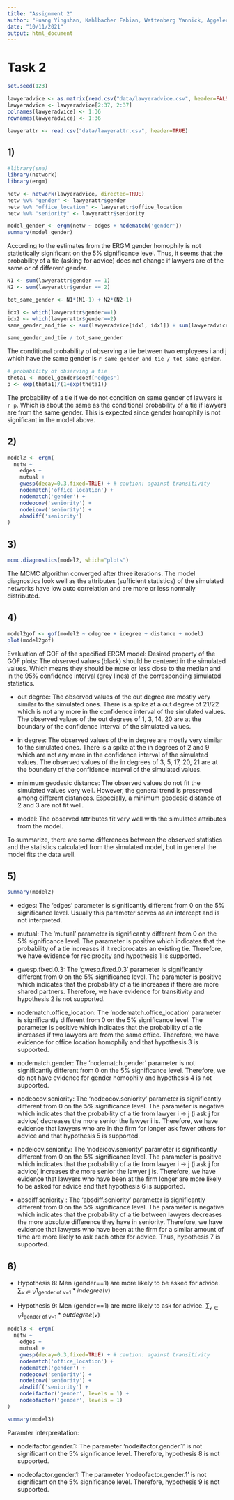 ---
title: "Assignment 2"
author: "Huang Yingshan, Kahlbacher Fabian, Wattenberg Yannick, Aggeler Samuel"
date: "10/11/2021"
output: html_document
---

# Task 2
```{r}
set.seed(123)
```

```{r}
lawyeradvice <- as.matrix(read.csv("data/lawyeradvice.csv", header=FALSE))
lawyeradvice <- lawyeradvice[2:37, 2:37]
colnames(lawyeradvice) <- 1:36
rownames(lawyeradvice) <- 1:36

lawyerattr <- read.csv("data/lawyerattr.csv", header=TRUE)
```

## 1)
```{r message=FALSE, warning=FALSE}
#library(sna)
library(network) 
library(ergm)
```

```{r}
netw <- network(lawyeradvice, directed=TRUE)
netw %v% "gender" <- lawyerattr$gender
netw %v% "office_location" <- lawyerattr$office_location
netw %v% "seniority" <- lawyerattr$seniority
```

```{r}
model_gender <- ergm(netw ~ edges + nodematch('gender'))
summary(model_gender)
```
According to the estimates from the ERGM gender homophily is not statistically significant on the 5% significance level. Thus, it seems that the probability of a tie (asking for advice) does not change if lawyers are of the same or of different gender. 

```{r}
N1 <- sum(lawyerattr$gender == 1)
N2 <- sum(lawyerattr$gender == 2)

tot_same_gender <- N1*(N1-1) + N2*(N2-1)

idx1 <- which(lawyerattr$gender==1)
idx2 <- which(lawyerattr$gender==2)
same_gender_and_tie <- sum(lawyeradvice[idx1, idx1]) + sum(lawyeradvice[idx2, idx2])

same_gender_and_tie / tot_same_gender
```
The conditional probability of observing a tie between two employees
i and j which have the same gender is `r same_gender_and_tie / tot_same_gender`. 

```{r}
# probability of observing a tie
theta1 <- model_gender$coef['edges']
p <- exp(theta1)/(1+exp(theta1))
```
The probability of a tie if we do not condition on same gender of lawyers is `r p`. Which is about the same as the conditional probability of a tie if lawyers are from the same gender. This is expected since gender homophily is not significant in the model above. 


## 2)
```{r}
model2 <- ergm(
  netw ~ 
    edges +
    mutual +
    gwesp(decay=0.3,fixed=TRUE) + # caution: against transitivity
    nodematch('office_location') +
    nodematch('gender') +
    nodeocov('seniority') +
    nodeicov('seniority') +
    absdiff('seniority')
)
```

## 3)
```{r fig.height=10}
mcmc.diagnostics(model2, which="plots")
```
The MCMC algorithm converged after three iterations. The model diagnostics look well as the attributes (sufficient statistics) of the simulated networks have low auto correlation and are more or less normally distributed. 

## 4)
```{r}
model2gof <- gof(model2 ~ odegree + idegree + distance + model)
plot(model2gof)
```
Evaluation of GOF of the specified ERGM model:
Desired property of the GOF plots: The observed values (black) should be centered in the simulated values. Which means they should be more or less close to the median and in the 95% confidence interval (grey lines) of the corresponding simulated statistics.  

- out degree: The observed values of the out degree are mostly very similar to the simulated ones. There is a spike at a out degree of 21/22 which is not any more in the confidence interval of the simulated values. The observed values of the out degrees of 1, 3, 14, 20 are at the boundary of the confidence interval of the simulated values.

- in degree: The observed values of the in degree are mostly very similar to the simulated ones. There is a spike at the in degrees of 2 and 9 which are not any more in the confidence interval of the simulated values. The observed values of the in degrees of 3, 5, 17, 20, 21 are at the boundary of the confidence interval of the simulated values.

- minimum geodesic distance: The observed values do not fit the simulated values very well. However, the general trend is preserved among different distances. Especially, a minimum geodesic distance of 2 and 3 are not fit well. 

- model: The observed attributes fit very well with the simulated attributes from the model.

To summarize, there are some differences between the observed statistics and 
the statistics calculated from the simulated model, but in general the model fits
the data well. 


## 5)
```{r}
summary(model2)
```
- edges: The 'edges' parameter is significantly different from 0 on the 5% significance level. Usually this parameter serves as an intercept and is not interpreted.

- mutual: The 'mutual' parameter is significantly different from 0 on the 5% significance level. The parameter is positive which indicates that the probability of a tie increases if it reciprocates an existing tie. Therefore, we have evidence for reciprocity and hypothesis 1 is supported. 

- gwesp.fixed.0.3: The 'gwesp.fixed.0.3' parameter is significantly different from 0 on the 5% significance level. The parameter is positive which indicates that the probability of a tie increases if there are more shared partners. Therefore, we have evidence for transitivity and hypothesis 2 is not supported. 

- nodematch.office_location: The 'nodematch.office_location' parameter is significantly different from 0 on the 5% significance level. The parameter is positive which indicates that the probability of a tie increases if two lawyers are from the same office. Therefore, we have evidence for office location homophily and that hypothesis 3 is supported.

- nodematch.gender: The 'nodematch.gender' parameter is not significantly different from 0 on the 5% significance level. Therefore, we do not have evidence for gender homophily and hypothesis 4 is not supported.

- nodeocov.seniority: The 'nodeocov.seniority' parameter is significantly different from 0 on the 5% significance level. The parameter is negative which indicates that the probability of a tie from lawyer i -> j (i ask j for advice) decreases the more senior the lawyer i is. Therefore, we have evidence that lawyers who are in the firm for longer ask fewer others for advice and that hypothesis 5 is supported.   

- nodeicov.seniority: The 'nodeicov.seniority' parameter is significantly different from 0 on the 5% significance level. The parameter is positive which indicates that the probability of a tie from lawyer i -> j (i ask j for advice) increases the more senior the lawyer j is. Therefore, we have evidence that lawyers who have been at the firm longer are more likely to be asked for advice and that hypothesis 6 is supported. 

- absdiff.seniority : The 'absdiff.seniority' parameter is significantly different from 0 on the 5% significance level. The parameter is negative which indicates that the probability of a tie between lawyers decreases the more absolute difference they have in seniority. Therefore, we have evidence that lawyers who have been at the firm for a similar amount of time are more likely to ask each other for advice. Thus, hypothesis 7 is supported.

## 6)

- Hypothesis 8: Men (gender==1) are more likely to be asked for advice.
$\sum_{v \in V} 1_{\text{gender of v=1}}*indegree(v)$

- Hypothesis 9: Men (gender==1) are more likely to ask for advice.
$\sum_{v \in V} 1_{\text{gender of v=1}}*outdegree(v)$

```{r}
model3 <- ergm(
  netw ~ 
    edges +
    mutual +
    gwesp(decay=0.3,fixed=TRUE) + # caution: against transitivity
    nodematch('office_location') +
    nodematch('gender') +
    nodeocov('seniority') +
    nodeicov('seniority') +
    absdiff('seniority') +
    nodeifactor('gender', levels = 1) +
    nodeofactor('gender', levels = 1)
)
```

```{r}
summary(model3)
```
Paramter interpreatation:

- nodeifactor.gender.1: The parameter 'nodeifactor.gender.1' is not significant on the 5% significance level. Therefore, hypothesis 8 is not supported.

- nodeofactor.gender.1: The parameter 'nodeofactor.gender.1' is not significant on the 5% significance level. Therefore, hypothesis 9 is not supported.
